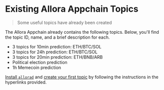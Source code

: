 # Existing Allora Appchain Topics

> Some useful topics have already been created

The Allora Appchain already contains the following topics. Below, you'll find the topic ID, name, and a brief description for each.

- 3 topics for 10min prediction: ETH/BTC/SOL
- 3 topics for 24h prediction: ETH/BTC/SOL
- 3 topics for 20min prediction: ETH/BNB/ARB
- Political election prediction
- 1h Memecoin prediction

[Install `allorad`](/devs/get-started/installation/cli#installing-allorad) and [create your first topic](/devs/topic-creators/how-to-create-topic) by following the instructions in the hyperlinks provided.